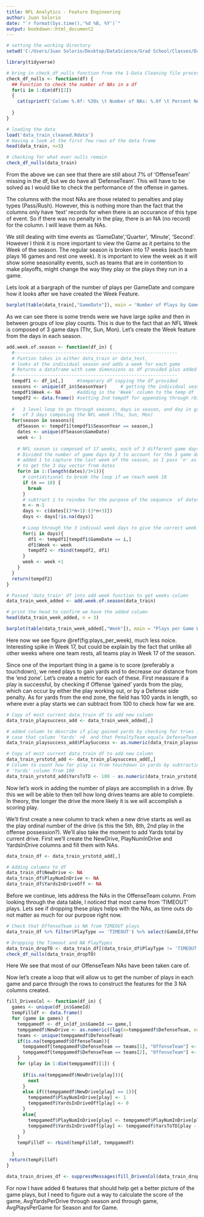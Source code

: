 ```yaml
---
title: NFL Analytics - Feature Engineering
author: Juan Solorio
date: "`r format(Sys.time(),'%d %B, %Y')`"
output: bookdown::html_document2
---
```


```r
# setting the working directory
setwd('C:/Users/Juan Solorio/Desktop/DataScience/Grad School/Classes/Data 598C/Data-598C-wi2020/')

library(tidyverse)

# bring in check_df_nulls function from the 1-Data Cleaning file process
check_df_nulls <- function(df) {
  ## Function to check the number of NAs in a df
  for(i in 1:dim(df)[2])
  {
    cat(sprintf('Column %.0f: %30s \t Number of NAs: %.0f \t Percent NA data: %.0f%% \n', i,names(df)[i], length(which(is.na(df[,i]))),100*length(which(is.na(df[,i])))/length(df[,i])))
    
  }
}

```

```r
# loading the data
load('data_train_cleaned.Rdata')
# Having a look at the first few rows of the data frame
head(data_train, n=3)

# checking for what ever nulls remain
check_df_nulls(data_train)

```

From the above we can see that there are still about 7% of 'OffenseTeam' missing in the df, but we do have all 'DefenseTeam'. This will have to be solved as I would like to check the performance of the offense in games. 

The columns with the most NAs are those related to penalties and play types (Pass/Rush). However, this is nothing more than the fact that the columns only have 'text' records for when there is an occurance of this type of event. So if there was no penalty in the play, there is an NA (no record) for the column. I will leave them as NAs.

We still dealing with time events as 'GameDate','Quarter', 'Minute', 'Second'. However I think it is more important to view the Game as it pertains to the Week of the season. The regular season is broken into 17 weeks (each team plays 16 games and rest one week). It is important to view the week as it will show some seasonality events, such as teams that are in contention to make playoffs, might change the way they play or the plays they run in a game.

Lets look at a bargraph of the number of plays per GameDate and compare how it looks after we have created the Week Feature.

```r

barplot(table(data_train[,"GameDate"]), main = 'Number of Plays by GameDate')

```
As we can see there is some trends were we have large spike and then in between groups of low play counts. This is due to the fact that an NFL Week is composed of 3 game days (Thr, Sun, Mon). Let's create the Week feature from the days in each season.

```r
add.week.of.season <- function(df_in) {
  #------------------------------------------------------------
  # Funtion takes in either data_train or data_test,
  # looks at the individual season and adds a week for each game
  # Returns a dataframe with same dimensions as df provided plus added 'Week' col
  #------------------------------------------------------------
  tempdf1 <- df_in[,]     #temporary df copying the df provided
  seasons <- unique(df_in$SeasonYear)     # getting the individual season in df
  tempdf1$Week <- NA      #adding in the 'Week' column to the temp df
  tempdf2 <- data.frame() #setting 2nd tempdf for appending through rbind
  
  #   3 level loop to go through seasons, days in season, and day in group 
  #   of 3 days composing the NFL week (Thu, Sun, Mon) 
  for(season in seasons){
    dfSeason <- tempdf1[tempdf1$SeasonYear == season,]
    dates <- unique(dfSeason$GameDate)
    week <- 1
    
    # NFL season is composed of 17 weeks, each of 3 different game days
    # Divided the number of game days by 3 to account for the 3 game days
    # added 1 to capture the last week of the season, as I pass 'n' as an int
    # to get the 3 day vector from dates
    for(n in 1:(length(dates)/3+1)){
      # contiditional to break the loop if we reach week 18
      if (n == 18) {
        break
      }
      # subtract 1 to reindex for the purpose of the sequence  of dates
      n <- n-1
      days <- c(dates[(3*n+1):(3*n+3)])
      days <- days[!is.na(days)]
      
      # Loop through the 3 indivual week days to give the correct week to each
      for(i in days){
        df1 <- tempdf1[tempdf1$GameDate == i,]
        df1$Week <- week
        tempdf2 <- rbind(tempdf2, df1)
      }
      week <- week +1
    }
  }
  return(tempdf2)
}

```

```r
# Passed 'data_train' df into add week function to get weeks column
data_train_week_added <- add.week.of.season(data_train)

# print the head to confirm we have the added column
head(data_train_week_added, n = 3)

```
```r
barplot(table(data_train_week_added[,"Week"]), main = "Plays per Game Week")
```
Here now we see figure \@ref(fig:plays_per_week), much less noice. Interesting spike in Week 17, but could be explain by the fact that unlike all other weeks where one team rests, all teams play in Week 17 of the season.

Since one of the important thing in a game is to score (preferably a touchdown), we need plays to gain yards and to decrease our distance from the 'end zone'. Let's create a metric for each of these. First meassure if a play is successful, by checking if Offense 'gained' yards from the play, which can occur by either the play working out, or by a Defense side penalty. As for yards from the end zone, the field has 100 yards in length, so where ever a play starts we can subtract from 100 to check how far we are. 

```r
# Copy of most current data_train df to add new column
data_train_playsuccess_add <- data_train_week_added[,]

# added column to describe if play gained yards by checking for trues in the 
# case that column 'Yards' >0  and that PenaltyTeam equals DefenseTeam
data_train_playsuccess_add$PlaySuccess <- as.numeric(data_train_playsuccess_add$Yards > 0 | (data_train_playsuccess_add$DefenseTeam == as.character(data_train_playsuccess_add$PenaltyTeam) & !is.na(data_train_playsuccess_add$PenaltyTeam)))

# Copy of most current data_train df to add new column
data_train_yrstotd_add <- data_train_playsuccess_add[,]
# Column to count how far play is from touchdown in yards by subtracting the 
# 'Yards' column from 100
data_train_yrstotd_add$YarsToTD <- 100 - as.numeric(data_train_yrstotd_add$YardLineFixed)

```

Now let's work in adding the number of plays are accomplish in a drive. By this we will be able to then tell how long drives teams are able to complete. In theory, the longer the drive the more likely it is we will accomplish a scoring play. 

We'll first create a new column to track when a new drive starts as well as the play ordinal number of the drive (is this the 5th, 8th, 2nd play in the offense possession?). We'll also take the moment to add Yards total by current drive. First we'll create the NewDrive, PlayNumInDrive and YardsInDrive columns and fill them with NAs.

```r

data_train_df <- data_train_yrstotd_add[,]

# Adding columns to df
data_train_df$NewDrive <- NA
data_train_df$PlayNumInDrive <- NA
data_train_df$YardsInDriveOff <- NA

```

Before we continue, lets address the NAs in the OffenseTeam column. From looking through the data table, I noticed that most came from 'TIMEOUT' plays. Lets see if dropping these plays helps with the NAs, as time outs do not matter as much for our purpose right now.

```r
# Check that OffenseTeam is NA from TIMEOUT plays
data_train_df %>% filter(PlayType == 'TIMEOUT') %>% select(GameId,OffenseTeam, DefenseTeam, Down, ToGo, PlayType)

# Dropping the Timeout and NA PlayTypes
data_train_dropTO <- data_train_df[(data_train_df$PlayType != 'TIMEOUT' & !is.na(data_train_df$PlayType)), ]
check_df_nulls(data_train_dropTO)
```
Here We see that most of our OffenseTeam NAs have been taken care of.

Now let's create a loop that will allow us to get the number of plays in each game and parce through the rows to construct the features for the 3 NA columns created.

```r
fill_DrivesCol <- function(df_in) {
  games <- unique(df_in$GameId)
  tempFilldf <- data.frame()
  for (game in games) {
    tempgamedf <- df_in[df_in$GameId == game,]
    tempgamedf$NewDrive <- as.numeric((lag(x=tempgamedf$DefenseTeam, n=1) != tempgamedf$DefenseTeam))
    teams <- unique(tempgamedf$DefenseTeam)
    if(is.na(tempgamedf$OffenseTeam)){
      tempgamedf[tempgamedf$DefenseTeam == teams[1], "OffenseTeam"] <- teams[2]
      tempgamedf[tempgamedf$DefenseTeam == teams[2], "OffenseTeam"] <- teams[1]
    }
    for (play in 1:dim(tempgamedf)[1]) {
    
      if(is.na(tempgamedf$NewDrive[play])){
        next
      }
      else if((tempgamedf$NewDrive[play] == 1)){
        tempgamedf$PlayNumInDrive[play] <- 1
        tempgamedf$YardsInDriveOff[play] <- 0
      }
      else{
        tempgamedf$PlayNumInDrive[play] <- tempgamedf$PlayNumInDrive[play - 1] + 1
        tempgamedf$YardsInDriveOff[play] <- tempgamedf$YarsToTD[play - 1] -  tempgamedf$YarsToTD[play]
      }
    }
    tempFilldf <- rbind(tempFilldf, tempgamedf)
  
  }
 return(tempFilldf) 
}
```

```r
data_train_drives_df <- suppressMessages(fill_DrivesCol(data_train_dropTO))
```
For now I have added 6 features that should help get a better picture of the game plays, but I need to figure out a way to calculate the score of the game, AvgYardsPerDrive through season and through game, AvgPlaysPerGame for Season and for Game. 



